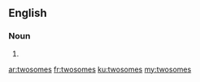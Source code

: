 ==English==

===Noun===
{{head|en|noun plural form}}

# {{plural of|twosome|lang=en}}

[[ar:twosomes]]
[[fr:twosomes]]
[[ku:twosomes]]
[[my:twosomes]]